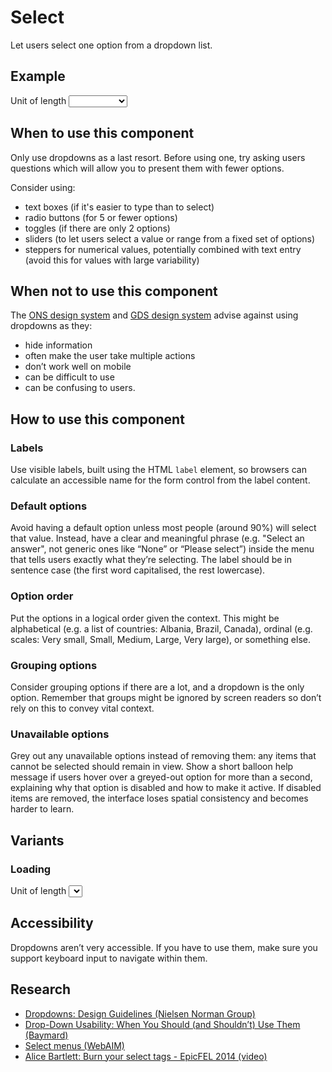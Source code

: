 

<Meta title="Components/Select" component={Select} />

# Select

Let users select one option from a dropdown list.

## Example

<Canvas>
  <Story name="Primary">
    <Form htmlWidth="50%">
      <Label htmlFor="favorite-jedi">Unit of length</Label>
      <Select id="favorite-jedi">
        <option selected hidden></option>
        <option>Centimetres</option>
        <option>Metres</option>
        <option disabled>Kilometres</option>
        <option>Miles</option>
      </Select>
    </Form>
  </Story>
</Canvas>

## When to use this component

Only use dropdowns as a last resort. Before using one, try asking users questions which will allow you to present them with fewer options.

Consider using:

- text boxes (if it's easier to type than to select)
- radio buttons (for 5 or fewer options)
- toggles (if there are only 2 options)
- sliders (to let users select a value or range from a fixed set of options)
- steppers for numerical values, potentially combined with text entry (avoid this for values with large variability)

## When not to use this component

The [ONS design system](https://ons-design-system.netlify.app/components/select/) and [GDS design system](https://design-system.service.gov.uk/components/select/) advise against using dropdowns as they:

- hide information
- often make the user take multiple actions
- don’t work well on mobile
- can be difficult to use
- can be confusing to users.

## How to use this component

### Labels

Use visible labels, built using the HTML `label` element, so browsers can calculate an accessible name for the form control from the label content.

### Default options

Avoid having a default option unless most people (around 90%) will select that value. Instead, have a clear and meaningful phrase (e.g. "Select an answer", not generic ones like “None” or “Please select”) inside the menu that tells users exactly what they’re selecting. The label should be in sentence case (the first word capitalised, the rest lowercase).

### Option order

 Put the options in a logical order given the context. This might be alphabetical (e.g. a list of countries: Albania, Brazil, Canada), ordinal (e.g. scales: Very small, Small, Medium, Large, Very large), or something else.

### Grouping options

Consider grouping options if there are a lot, and a dropdown is the only option. Remember that groups might be ignored by screen readers so don’t rely on this to convey vital context.

### Unavailable options

Grey out any unavailable options instead of removing them: any items that cannot b­­e selected should remain in view. Show a short balloon help message if users hover over a greyed-out option for more than a second, explaining why that option is disabled and how to make it active. If disabled items are removed, the interface loses spatial consistency and becomes harder to learn.

## Variants

### Loading

<Canvas>
  <Story name="Loading">
    <Form htmlWidth="50%">
      <Label htmlFor="favorite-sith">Unit of length</Label>
      <Select id="favorite-sith" loading>
        <option selected hidden></option>
      </Select>
    </Form>
  </Story>
</Canvas>

## Accessibility

Dropdowns aren’t very accessible. If you have to use them, make sure you support keyboard input to navigate within them.

## Research

- [Dropdowns: Design Guidelines (Nielsen Norman Group)](https://www.nngroup.com/articles/drop-down-menus/)
- [Drop-Down Usability: When You Should (and Shouldn’t) Use Them (Baymard)](https://baymard.com/blog/drop-down-usability)
- [Select menus (WebAIM)](https://webaim.org/techniques/forms/controls#select)
- [Alice Bartlett: Burn your select tags - EpicFEL 2014 (video)](https://www.youtube.com/watch?v=CUkMCQR4TpY)
